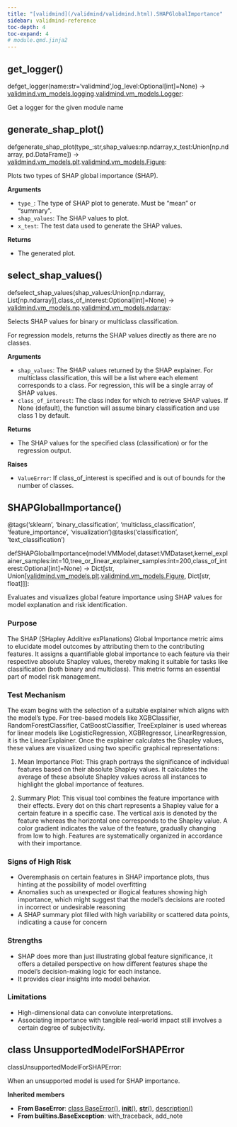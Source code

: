 ```yaml
---
title: "[validmind](/validmind/validmind.html).SHAPGlobalImportance"
sidebar: validmind-reference
toc-depth: 4
toc-expand: 4
# module.qmd.jinja2
---
```


## get_logger<span class='muted'>()</span>

<!-- signatures.jinja2 -->

::: {.signature}

<span class="kw">def</span><span class="name">get_logger</span>(<span class="params"><span class="n">name</span><span class="p">:</span><span class="nb">str</span><span class="o">=</span><span class="s1">'validmind'</span><span class="muted">,</span></span><span class="params"><span class="n">log_level</span><span class="p">:</span><span class="n">Optional</span><span class="p">\[</span><span class="nb">int</span><span class="p">\]</span><span class="o">=</span><span class="kc">None</span></span>)<span class="p"> → </span><span class="return-annotation"><a href="/validmind/validmind/vm_models.html#class-logging">validmind.vm_models.logging</a><span class="o">.</span><a href="/validmind/validmind/vm_models.html#class-logger">validmind.vm_models.Logger</a></span>:

:::

<!-- docstring.jinja2 -->

Get a logger for the given module name

<!-- function.qmd.jinja2 -->

## generate_shap_plot[()]{.muted}

<!-- signatures.jinja2 -->

::: {.signature}

<span class="kw">def</span><span class="name">generate_shap_plot</span>(<span class="params"><span class="n">type\_</span><span class="p">:</span><span class="nb">str</span><span class="muted">,</span></span><span class="params"><span class="n">shap_values</span><span class="p">:</span><span class="n">np</span><span class="o">.</span><span class="n">ndarray</span><span class="muted">,</span></span><span class="params"><span class="n">x_test</span><span class="p">:</span><span class="n">Union</span><span class="p">\[</span><span class="n">np</span><span class="o">.</span><span class="n">ndarray</span><span class="p">, </span><span class="n">pd</span><span class="o">.</span><span class="n">DataFrame</span><span class="p">\]</span></span>)<span class="p"> → </span><span class="return-annotation"><a href="/validmind/validmind/vm_models.html#class-plt">validmind.vm_models.plt</a><span class="o">.</span><a href="/validmind/validmind/vm_models.html#class-figure">validmind.vm_models.Figure</a></span>:

:::

<!-- docstring.jinja2 -->

Plots two types of SHAP global importance (SHAP).

**Arguments**

- `type_`: The type of SHAP plot to generate. Must be "mean" or "summary".
- `shap_values`: The SHAP values to plot.
- `x_test`: The test data used to generate the SHAP values.

**Returns**

- The generated plot.

<!-- function.qmd.jinja2 -->

## select_shap_values[()]{.muted}

<!-- signatures.jinja2 -->

::: {.signature}

<span class="kw">def</span><span class="name">select_shap_values</span>(<span class="params"><span class="n">shap_values</span><span class="p">:</span><span class="n">Union</span><span class="p">\[</span><span class="n">np</span><span class="o">.</span><span class="n">ndarray</span><span class="p">, </span><span class="n">List</span><span class="p">\[</span><span class="n">np</span><span class="o">.</span><span class="n">ndarray</span><span class="p">\]</span><span class="p">\]</span><span class="muted">,</span></span><span class="params"><span class="n">class_of_interest</span><span class="p">:</span><span class="n">Optional</span><span class="p">\[</span><span class="nb">int</span><span class="p">\]</span><span class="o">=</span><span class="kc">None</span></span>)<span class="p"> → </span><span class="return-annotation"><a href="/validmind/validmind/vm_models.html#class-np">validmind.vm_models.np</a><span class="o">.</span><a href="/validmind/validmind/vm_models.html#class-ndarray">validmind.vm_models.ndarray</a></span>:

:::

<!-- docstring.jinja2 -->

Selects SHAP values for binary or multiclass classification.

For regression models, returns the SHAP values directly as there are no classes.

**Arguments**

- `shap_values`: The SHAP values returned by the SHAP explainer. For multiclass classification, this will be a list where each element corresponds to a class. For regression, this will be a single array of SHAP values.
- `class_of_interest`: The class index for which to retrieve SHAP values. If None (default), the function will assume binary classification and use class 1 by default.

**Returns**

- The SHAP values for the specified class (classification) or for the regression output.

**Raises**

- `ValueError`: If class_of_interest is specified and is out of bounds for the number of classes.

<!-- function.qmd.jinja2 -->

## SHAPGlobalImportance[()]{.muted}

<!-- signatures.jinja2 -->

::: {.signature}

<span class="decorators"><span class="decorator">@<span class="n">tags(<span class="s">'sklearn'</span>, <span class="s">'binary_classification'</span>, <span class="s">'multiclass_classification'</span>, <span class="s">'feature_importance'</span>, <span class="s">'visualization'</span>)</span></span><span class="decorator">@<span class="n">tasks(<span class="s">'classification'</span>, <span class="s">'text_classification'</span>)</span></span></span>

<span class="kw">def</span><span class="name">SHAPGlobalImportance</span>(<span class="params"><span class="n">model</span><span class="p">:</span><span class="n">VMModel</span><span class="muted">,</span></span><span class="params"><span class="n">dataset</span><span class="p">:</span><span class="n">VMDataset</span><span class="muted">,</span></span><span class="params"><span class="n">kernel_explainer_samples</span><span class="p">:</span><span class="nb">int</span><span class="o">=</span><span class="kc">10</span><span class="muted">,</span></span><span class="params"><span class="n">tree_or_linear_explainer_samples</span><span class="p">:</span><span class="nb">int</span><span class="o">=</span><span class="kc">200</span><span class="muted">,</span></span><span class="params"><span class="n">class_of_interest</span><span class="p">:</span><span class="n">Optional</span><span class="p">\[</span><span class="nb">int</span><span class="p">\]</span><span class="o">=</span><span class="kc">None</span></span>)<span class="p"> → </span><span class="return-annotation"><span class="n">Dict</span><span class="p">\[</span><span class="nb">str</span><span class="p">, </span><span class="n">Union</span><span class="p">\[</span><a href="/validmind/validmind/vm_models.html#class-plt">validmind.vm_models.plt</a><span class="o">.</span><a href="/validmind/validmind/vm_models.html#class-figure">validmind.vm_models.Figure</a><span class="p">, </span><span class="n">Dict</span><span class="p">\[</span><span class="nb">str</span><span class="p">, </span><span class="nb">float</span><span class="p">\]</span><span class="p">\]</span><span class="p">\]</span></span>:

:::

<!-- docstring.jinja2 -->

Evaluates and visualizes global feature importance using SHAP values for model explanation and risk identification.

### Purpose

The SHAP (SHapley Additive exPlanations) Global Importance metric aims to elucidate model outcomes by attributing them to the contributing features. It assigns a quantifiable global importance to each feature via their respective absolute Shapley values, thereby making it suitable for tasks like classification (both binary and multiclass). This metric forms an essential part of model risk management.

### Test Mechanism

The exam begins with the selection of a suitable explainer which aligns with the model's type. For tree-based models like XGBClassifier, RandomForestClassifier, CatBoostClassifier, TreeExplainer is used whereas for linear models like LogisticRegression, XGBRegressor, LinearRegression, it is the LinearExplainer. Once the explainer calculates the Shapley values, these values are visualized using two specific graphical representations:

1. Mean Importance Plot: This graph portrays the significance of individual features based on their absolute Shapley values. It calculates the average of these absolute Shapley values across all instances to highlight the global importance of features.

1. Summary Plot: This visual tool combines the feature importance with their effects. Every dot on this chart represents a Shapley value for a certain feature in a specific case. The vertical axis is denoted by the feature whereas the horizontal one corresponds to the Shapley value. A color gradient indicates the value of the feature, gradually changing from low to high. Features are systematically organized in accordance with their importance.

### Signs of High Risk

- Overemphasis on certain features in SHAP importance plots, thus hinting at the possibility of model overfitting
- Anomalies such as unexpected or illogical features showing high importance, which might suggest that the model's decisions are rooted in incorrect or undesirable reasoning
- A SHAP summary plot filled with high variability or scattered data points, indicating a cause for concern

### Strengths

- SHAP does more than just illustrating global feature significance, it offers a detailed perspective on how different features shape the model's decision-making logic for each instance.
- It provides clear insights into model behavior.

### Limitations

- High-dimensional data can convolute interpretations.
- Associating importance with tangible real-world impact still involves a certain degree of subjectivity.

<!-- class.qmd.jinja2 -->

## [class]{.muted} UnsupportedModelForSHAPError

<!-- signatures.jinja2 -->

::: {.signature}

<span class="kw">class</span><span class="name">UnsupportedModelForSHAPError</span>:

:::

<!-- docstring.jinja2 -->

When an unsupported model is used for SHAP importance.

**Inherited members**

- **From BaseError**: [class BaseError[()]{.muted}](#class-baseerror), [__init__[()]{.muted}](#__init__), [__str__[()]{.muted}](#__str__), [description[()]{.muted}](#description)
- **From builtins.BaseException**: with_traceback, add_note

